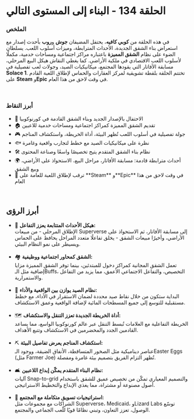 # الحلقة 134 - البناء إلى المستوى التالي  

### الملخص  

في هذه الحلقة من **كوبي كافيه**، يحتفل المضيفان **جوش** و**روب** بأحدث إصدار مع استعراض بناء الشقق الجديدة، الأحداث المترابطة، وميزات أسلوب اللعب. يسلطان الضوء على نظام **الشقق المميزة** باعتباره مراكز اجتماعية ومساحات خدمية، مكملًا لأسلوب اللعب الاقتصادي في ملكية الأراضي. كما يغطي النقاش هيكل البيع المرحلي، مسابقة الأفاتار التي يقودها المجتمع، ميكانيكيات الصيد، وجولات لعب تفصيلية في **Solace 1**. تختتم الحلقة بلقطة تشويقية لمركز العقارات والحماس لإطلاق اللعبة القادم على **Steam** و**Epic** في وقت لاحق من هذا العام.  

</br>

### أبرز النقاط  

<ul className="styled-list">
  <li>🎉 الاحتفال بالإصدار الجديد وبناء الشقق القادمة في كورنوكوبيا</li>
  <li>🏠 تقديم الشقق المميزة كمراكز اجتماعية ومساحات خدمية للاعبين</li>
  <li>🎮 جولة تفصيلية في أسلوب اللعب تُظهر البيئة، أداة الخريطة، واستكشاف المناجم</li>
  <li>🐟 نظرة على ميكانيكيات الصيد مع خطط لتجارب واقعية وغامرة</li>
  <li>🛠 نظام بناء الشقق المتقدم يتيح تخصيصًا واسعًا وصناعة المحتوى</li>
  <li>🌍 أحداث مترابطة قادمة: مسابقة الأفاتار، مراحل البيع، الاستحواذ على الأراضي، وبيع الشقق</li>
  <li>🚀 ترقب لإطلاق اللعبة للعامة على **Steam** و**Epic** في وقت لاحق من هذا العام</li>
</ul>  

</br>

## أبرز الرؤى  

<ul className="styled-list">
  <li>🎊 <strong>هيكل الأحداث المتتابعة يعزز التفاعل:</strong><br/>  
  الإطلاق المرحلي - من مبيعات Superverse إلى مسابقة الأفاتار، ثم الاستحواذ على الأراضي، وأخيرًا مبيعات الشقق - يخلق تفاعلًا متعدد المراحل يحافظ على الحماس ويسيطر على نمو النظام البيئي.</li>

</br>

  <li>🏘 <strong>الشقق كمحاور اجتماعية ووظيفية:</strong><br/>  
  تعمل الشقق المجانية كمراكز دخول للمبتدئين، بينما توفر الشقق المميزة مزايا إضافية مثل الـBuffs، التخصيص، والتفاعل الاجتماعي الأعمق، مما يزيد من التفاعل والاستمرارية.</li>

</br>

  <li>🎣 <strong>نظام الصيد يوازن بين الواقعية والأداء:</strong><br/>  
  البداية ستكون من خلال نقاط صيد محددة لضمان الاستقرار في الأداء، مع خطط مستقبلية للتوسع إلى جميع المسطحات المائية لإضافة الواقعية وعمق الاستكشاف.</li>

</br>

  <li>🗺 <strong>أداة الخريطة الجديدة تعزز التنقل والاستكشاف:</strong><br/>  
  الخريطة التفاعلية مع العلامات تُبسط التنقل عبر عالم كورنوكوبيا الواسع، مما يساعد القادمين الجدد والمخضرمين في الاستكشاف وتتبع الأهداف.</li>

</br>

  <li>⛏ <strong>استكشاف المناجم يعرض تفاصيل البيئة:</strong><br/>  
  عناصر ديناميكية مثل الصخور المتساقطة، الأنفاق الضيقة، ووجود الـEaster Eggs (مثل Farmer Joe) تُظهر التزام الفريق بتصميم بيئة غامرة ومفصلة.</li>

</br>

  <li>🛋 <strong>نظام البناء المتقدم يمكّن إبداع اللاعبين:</strong><br/>  
  آليات Snap-to-grid والتصميم المعياري تمكّن من تخصيص عميق للشقق باستخدام أصول مصنوعة أو مشتراة، مما يغذي الإبداع والتخطيط الاستراتيجي.</li>

</br>

  <li>🚀 <strong>استراتيجيات تسويق متكاملة مع المجتمع:</strong><br/>  
  الشراكات مع مجموعات مثل Superverse، Medicaid، وLizard Labs توسّع الوصول، تعزز التعاون، وتبني نظامًا قويًا للّعب الجماعي والمجتمع.</li>
</ul>  
